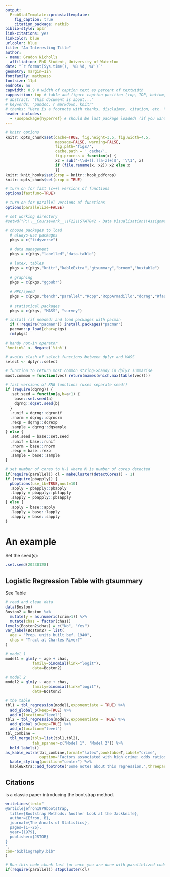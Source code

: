 ```yaml
---
output: 
  ProbStatTemplate::probstattemplate:
    fig_caption: true
    citation_package: natbib
biblio-style: apsr
link-citations: yes
linkcolor: blue
urlcolor: blue
title: "An Interesting Title"
author:
- name: Gradon Nicholls
  affiliation: PhD Student, University of Waterloo
date: "`r format(Sys.time(), '%B %d, %Y')`"
geometry: margin=1in
fontfamily: mathpazo
fontsize: 11pt
endnote: no
capwidth: 0.9 # width of caption text as percent of textwidth
capposition: top # table and figure caption position (top, TOP, bottom, beside)
# abstract: "This document is about..."
# keywords: "pandoc, r markdown, knitr"
# thanks: "Here is a footnote with thanks, disclaimer, citation, etc. \\citep{rosenthalprob}."
header-includes:
  - \usepackage{hyperref} # should be last package loaded! (if you want nice blue hyperlink citations)
---
```


```r
# knitr options
knitr::opts_chunk$set(cache=TRUE, fig.height=3.5, fig.width=4.5,
                      message=FALSE, warning=FALSE,
                      fig.path='figs/',
                      cache.path = '_cache/',
                      fig.process = function(x) {
                      x2 = sub('-\\d+([.][a-z]+)$', '\\1', x)
                      if (file.rename(x, x2)) x2 else x
                      })
knitr::knit_hooks$set(crop = knitr::hook_pdfcrop)
knitr::opts_chunk$set(crop = TRUE)

# turn on for fast (c++) versions of functions
options(fastfunc=TRUE)

# turn on for parallel versions of functions
options(parallelize=FALSE)

# set working directory
#setwd("P:\\__Coursework__\\F22\\STAT842 - Data Visualisation\\Assignments\\A2")
```

```r
# choose packages to load
  # always-use packages
  pkgs = c("tidyverse")
  
  # data management
  pkgs = c(pkgs,"labelled","data.table")
  
  # latex, tables
  pkgs = c(pkgs,"knitr","kableExtra","gtsummary","broom","huxtable")
  
  # graphing
  pkgs = c(pkgs,"ggpubr")
  
  # HPC/speed
  pkgs = c(pkgs,"bench","parallel","Rcpp","RcppArmadillo","dqrng","Rfast","Rfast2","pbapply")
  
  # statistical packages
  pkgs = c(pkgs, "MASS", "survey")

# install (if needed) and load packages with pacman
  if (!require("pacman")) install.packages("pacman")
  pacman::p_load(char=pkgs)
  rm(pkgs)
```

```r
# handy not-in operator
`%notin%` <- Negate(`%in%`)

# avoids clash of select functions between dplyr and MASS
select <- dplyr::select

# function to return most common string->handy in dplyr summarise
most.common = function(vec) return(names(which.max(table(vec))))
```

```r
# fast versions of RNG functions (uses separate seed!)
if (require(dqrng)) {
  .set.seed = function(a,b=a+1) {
    base::set.seed(a)
    dqrng::dqset.seed(b)
  }
  .runif = dqrng::dqrunif
  .rnorm = dqrng::dqrnorm
  .rexp = dqrng::dqrexp
  .sample = dqrng::dqsample
} else {
  .set.seed = base::set.seed
  .runif = base::runif
  .rnorm = base::rnorm
  .rexp = base::rexp
  .sample = base::sample
}
```

```r
# set number of cores to K-1 where K is number of cores detected
if(require(parallel)) cl = makeCluster(detectCores() - 1)
if (require(pbapply)) {
  pboptions(use_lb=TRUE,nout=10)
  .apply = pbapply::pbapply
  .lapply = pbapply::pblapply
  .sapply = pbapply::pbsapply
} else {
  .apply = base::apply
  .lapply = base::lapply
  .sapply = base::sapply
}
```


# An example

Set the seed(s):

```r
.set.seed(20230128)
```

## Logistic Regression Table with gtsummary

See Table \ref{tab:crime}

```r
# read and clean data
data(Boston)
Boston2 = Boston %>%
  mutate(y = as.numeric(crim>1)) %>%
  mutate(chas = factor(chas))
levels(Boston2$chas) = c("No", "Yes")
var_label(Boston2) = list(
  age = "Prop. units built bef. 1940",
  chas = "Tract at Charles River?"
)

# model 1
model1 = glm(y ~ age + chas,
            family=binomial(link="logit"),
            data=Boston2)

# model 2
model2 = glm(y ~ age + chas,
            family=binomial(link="logit"),
            data=Boston2)

# the table
tbl1 = tbl_regression(model1,exponentiate = TRUE) %>%
  add_global_p(keep=TRUE) %>%
  add_n(location="level")
tbl2 = tbl_regression(model2,exponentiate = TRUE) %>%
  add_global_p(keep=TRUE) %>%
  add_n(location="level")
tbl_combine = 
  tbl_merge(tbls=list(tbl1,tbl2),
            tab_spanner=c("Model 1", "Model 2")) %>%
  bold_labels()
as_kable_extra(tbl_combine,format="latex",booktabs=T,label="crime",
               caption="Factors associated with high crime: odds ratios") %>%
  kable_styling(position="center") %>%
  kableExtra::add_footnote("Some notes about this regression.",threeparttable = TRUE)
```

## Citations

\cite{efron1979bootstrap} is a classic paper introducing the bootstrap method.



\newpage


```r
writeLines(text="
@article{efron1979bootstrap,
  title={Bootstrap Methods: Another Look at the Jackknife},
  author={Efron, B},
  journal={The Annals of Statistics},
  pages={1--26},
  year={1979},
  publisher={JSTOR}
}
",
con="bibliography.bib"
)
```

\bibliography{bibliography.bib}

\newpage

\appendix
\section*{Appendix}
\renewcommand{\thesubsection}{\Alph{subsection}}

\subsection{An Appendix}







```r
# Run this code chunk last (or once you are done with parallelized code)
if(require(parallel)) stopCluster(cl)
```









